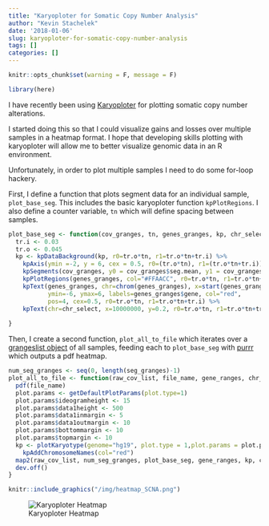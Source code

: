 ```yaml
---
title: "Karyoploter for Somatic Copy Number Analysis"
author: "Kevin Stachelek"
date: '2018-01-06'
slug: karyoploter-for-somatic-copy-number-analysis
tags: []
categories: []
---
```


```r
knitr::opts_chunk$set(warning = F, message = F)
```


```r
library(here)
```


I have recently been using [Karyoploter](https://bernatgel.github.io/karyoploter_tutorial) for plotting somatic copy number alterations. 

I started doing this so that I could visualize gains and losses over multiple samples in a heatmap format. I hope that developing skills plotting with karyoploter will allow me to better visualize genomic data in an R environment. 

Unfortunately, in order to plot multiple samples I need to do some for-loop hackery. 

First, I define a function that plots segment data for an individual sample, `plot_base_seg`. This includes the basic karyoploter function `kpPlotRegions`. I also define a counter variable, `tn` which will define spacing between samples.

```r
plot_base_seg <- function(cov_granges, tn, genes_granges, kp, chr_select, ...){
  tr.i <- 0.03
  tr.o <- 0.045
  kp <- kpDataBackground(kp, r0=tr.o*tn, r1=tr.o*tn+tr.i) %>%
    kpAxis(ymin =-2, y = 6, cex = 0.5, r0=(tr.o*tn), r1=(tr.o*tn+tr.i)) %>% 
    kpSegments(cov_granges, y0 = cov_granges$seg.mean, y1 = cov_granges$seg.mean, ymin=-5, ymax=5, r0=tr.o*tn, r1=tr.o*tn+tr.i) %>% 
    kpPlotRegions(genes_granges, col="#FFAACC", r0=tr.o*tn, r1=tr.o*tn+tr.i) %>% 
    kpText(genes_granges, chr=chrom(genes_granges), x=start(genes_granges), y=0,
           ymin=-6, ymax=6, labels=genes_granges$gene, col="red",
           pos=4, cex=0.5, r0=tr.o*tn, r1=tr.o*tn+tr.i) %>% 
    kpText(chr=chr_select, x=10000000, y=0.2, r0=tr.o*tn, r1=tr.o*tn+tr.i, col="red", labels=unique(cov_granges$sample_id), cex=0.5)
  
}
```


Then, I create a second function, `plot_all_to_file` which iterates over a [grangeslist object](https://bioconductor.org/packages/release/bioc/vignettes/GenomicRanges/inst/doc/GenomicRangesIntroduction.html) of all samples, feeding each to `plot_base_seg` with [purrr](https://github.com/tidyverse/purrr) which outputs a pdf heatmap.  


``` r

num_seg_granges <- seq(0, length(seg_granges)-1)
plot_all_to_file <- function(raw_cov_list, file_name, gene_ranges, chr_select, ...) {
  pdf(file_name)
  plot.params <- getDefaultPlotParams(plot.type=1)
  plot.params$ideogramheight <- 15
  plot.params$data1height <- 500
  plot.params$data1inmargin <- 5
  plot.params$data1outmargin <- 10
  plot.params$bottommargin <- 10
  plot.params$topmargin <- 10
  kp <- plotKaryotype(genome="hg19", plot.type = 1,plot.params = plot.params, labels.plotter = NULL, chromosomes = chr_select) %>% 
    kpAddChromosomeNames(col="red")
  map2(raw_cov_list, num_seg_granges, plot_base_seg, gene_ranges, kp, chr_select)
  dev.off()
}
```

```r
knitr::include_graphics("/img/heatmap_SCNA.png")
```

![Karyoploter Heatmap](heatmap_SCNA.png)

